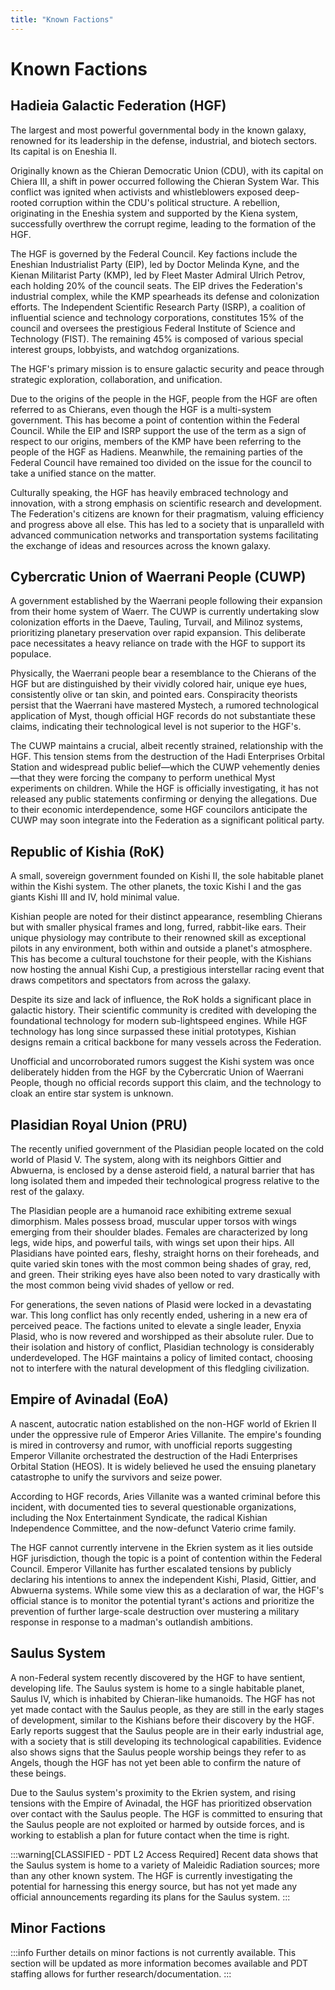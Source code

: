 ```yaml
---
title: "Known Factions"
---
```


# Known Factions

## Hadieia Galactic Federation (HGF)
The largest and most powerful governmental body in the known galaxy, renowned for its leadership in the defense, industrial, and biotech sectors. Its capital is on Eneshia II.

Originally known as the Chieran Democratic Union (CDU), with its capital on Chiera III, a shift in power occurred following the Chieran System War. This conflict was ignited when activists and whistleblowers exposed deep-rooted corruption within the CDU's political structure. A rebellion, originating in the Eneshia system and supported by the Kiena system, successfully overthrew the corrupt regime, leading to the formation of the HGF.

The HGF is governed by the Federal Council. Key factions include the Eneshian Industrialist Party (EIP), led by Doctor Melinda Kyne, and the Kienan Militarist Party (KMP), led by Fleet Master Admiral Ulrich Petrov, each holding 20% of the council seats. The EIP drives the Federation's industrial complex, while the KMP spearheads its defense and colonization efforts. The Independent Scientific Research Party (ISRP), a coalition of influential science and technology corporations, constitutes 15% of the council and oversees the prestigious Federal Institute of Science and Technology (FIST). The remaining 45% is composed of various special interest groups, lobbyists, and watchdog organizations.

The HGF's primary mission is to ensure galactic security and peace through strategic exploration, collaboration, and unification.

Due to the origins of the people in the HGF, people from the HGF are often referred to as Chierans, even though the HGF is a multi-system government. This has become a point of contention within the Federal Council. While the EIP and ISRP support the use of the term as a sign of respect to our origins, members of the KMP have been referring to the people of the HGF as Hadiens. Meanwhile, the remaining parties of the Federal Council have remained too divided on the issue for the council to take a unified stance on the matter.

Culturally speaking, the HGF has heavily embraced technology and innovation, with a strong emphasis on scientific research and development. The Federation's citizens are known for their pragmatism, valuing efficiency and progress above all else. This has led to a society that is unparalleld with advanced communication networks and transportation systems facilitating the exchange of ideas and resources across the known galaxy.

## Cybercratic Union of Waerrani People (CUWP)
A government established by the Waerrani people following their expansion from their home system of Waerr. The CUWP is currently undertaking slow colonization efforts in the Daeve, Tauling, Turvail, and Milinoz systems, prioritizing planetary preservation over rapid expansion. This deliberate pace necessitates a heavy reliance on trade with the HGF to support its populace.

Physically, the Waerrani people bear a resemblance to the Chierans of the HGF but are distinguished by their vividly colored hair, unique eye hues, consistently olive or tan skin, and pointed ears. Conspiracity theorists persist that the Waerrani have mastered Mystech, a rumored technological application of Myst, though official HGF records do not substantiate these claims, indicating their technological level is not superior to the HGF's.

The CUWP maintains a crucial, albeit recently strained, relationship with the HGF. This tension stems from the destruction of the Hadi Enterprises Orbital Station and widespread public belief—which the CUWP vehemently denies—that they were forcing the company to perform unethical Myst experiments on children. While the HGF is officially investigating, it has not released any public statements confirming or denying the allegations. Due to their economic interdependence, some HGF councilors anticipate the CUWP may soon integrate into the Federation as a significant political party.

## Republic of Kishia (RoK)
A small, sovereign government founded on Kishi II, the sole habitable planet within the Kishi system. The other planets, the toxic Kishi I and the gas giants Kishi III and IV, hold minimal value.

Kishian people are noted for their distinct appearance, resembling Chierans but with smaller physical frames and long, furred, rabbit-like ears. Their unique physiology may contribute to their renowned skill as exceptional pilots in any environment, both within and outside a planet's atmosphere. This has become a cultural touchstone for their people, with the Kishians now hosting the annual Kishi Cup, a prestigious interstellar racing event that draws competitors and spectators from across the galaxy.

Despite its size and lack of influence, the RoK holds a significant place in galactic history. Their scientific community is credited with developing the foundational technology for modern sub-lightspeed engines. While HGF technology has long since surpassed these initial prototypes, Kishian designs remain a critical backbone for many vessels across the Federation.

Unofficial and uncorroborated rumors suggest the Kishi system was once deliberately hidden from the HGF by the Cybercratic Union of Waerrani People, though no official records support this claim, and the technology to cloak an entire star system is unknown.

## Plasidian Royal Union (PRU)
The recently unified government of the Plasidian people located on the cold world of Plasid V. The system, along with its neighbors Gittier and Abwuerna, is enclosed by a dense asteroid field, a natural barrier that has long isolated them and impeded their technological progress relative to the rest of the galaxy.

The Plasidian people are a humanoid race exhibiting extreme sexual dimorphism. Males possess broad, muscular upper torsos with wings emerging from their shoulder blades. Females are characterized by long legs, wide hips, and powerful tails, with wings set upon their hips. All Plasidians have pointed ears, fleshy, straight horns on their foreheads, and quite varied skin tones with the most common being shades of gray, red, and green. Their striking eyes have also been noted to vary drastically with the most common being vivid shades of yellow or red.

For generations, the seven nations of Plasid were locked in a devastating war. This long conflict has only recently ended, ushering in a new era of perceived peace. The factions united to elevate a single leader, Enyxia Plasid, who is now revered and worshipped as their absolute ruler. Due to their isolation and history of conflict, Plasidian technology is considerably underdeveloped. The HGF maintains a policy of limited contact, choosing not to interfere with the natural development of this fledgling civilization.

## Empire of Avinadal (EoA)
A nascent, autocratic nation established on the non-HGF world of Ekrien II under the oppressive rule of Emperor Aries Villanite. The empire's founding is mired in controversy and rumor, with unofficial reports suggesting Emperor Villanite orchestrated the destruction of the Hadi Enterprises Orbital Station (HEOS). It is widely believed he used the ensuing planetary catastrophe to unify the survivors and seize power.

According to HGF records, Aries Villanite was a wanted criminal before this incident, with documented ties to several questionable organizations, including the Nox Entertainment Syndicate, the radical Kishian Independence Committee, and the now-defunct Vaterio crime family.

The HGF cannot currently intervene in the Ekrien system as it lies outside HGF jurisdiction, though the topic is a point of contention within the Federal Council. Emperor Villanite has further escalated tensions by publicly declaring his intentions to annex the independent Kishi, Plasid, Gittier, and Abwuerna systems. While some view this as a declaration of war, the HGF's official stance is to monitor the potential tyrant's actions and prioritize the prevention of further large-scale destruction over mustering a military response in response to a madman's outlandish ambitions.

## Saulus System 
A non-Federal system recently discovered by the HGF to have sentient, developing life. The Saulus system is home to a single habitable planet, Saulus IV, which is inhabited by Chieran-like humanoids. The HGF has not yet made contact with the Saulus people, as they are still in the early stages of development, similar to the Kishians before their discovery by the HGF. Early reports suggest that the Saulus people are in their early industrial age, with a society that is still developing its technological capabilities. Evidence also shows signs that the Saulus people worship beings they refer to as Angels, though the HGF has not yet been able to confirm the nature of these beings.

Due to the Saulus system's proximity to the Ekrien system, and rising tensions with the Empire of Avinadal, the HGF has prioritized observation over contact with the Saulus people. The HGF is committed to ensuring that the Saulus people are not exploited or harmed by outside forces, and is working to establish a plan for future contact when the time is right.

:::warning[CLASSIFIED - PDT L2 Access Required]
<span className='redacted'>Recent data shows that the Saulus system is home to a variety of Maleidic Radiation sources; more than any other known system. The HGF is currently investigating the potential for harnessing this energy source, but has not yet made any official announcements regarding its plans for the Saulus system.</span>
:::

## Minor Factions
:::info
Further details on minor factions is not currently available. This section will be updated as more information becomes available and PDT staffing allows for further research/documentation.
:::